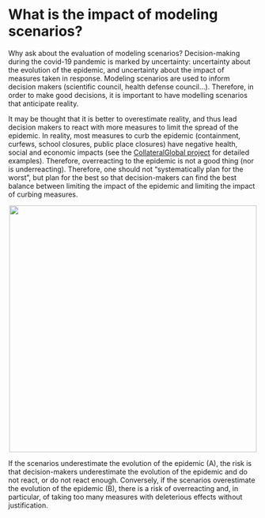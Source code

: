 # What is the impact of modeling scenarios?

Why ask about the evaluation of modeling scenarios? Decision-making during the covid-19 pandemic is marked by uncertainty: uncertainty about the evolution of the epidemic, and uncertainty about the impact of measures taken in response. Modeling scenarios are used to inform decision makers (scientific council, health defense council...). Therefore, in order to make good decisions, it is important to have modelling scenarios that anticipate reality.

It may be thought that it is better to overestimate reality, and thus lead decision makers to react with more measures to limit the spread of the epidemic. In reality, most measures to curb the epidemic (containment, curfews, school closures, public place closures) have negative health, social and economic impacts (see the [CollateralGlobal project](https://collateralglobal.org/) for detailed examples). Therefore, overreacting to the epidemic is not a good thing (nor is underreacting). Therefore, one should not "systematically plan for the worst", but plan for the best so that decision-makers can find the best balance between limiting the impact of the epidemic and limiting the impact of curbing measures.

<center>

![](images/explication_simulation_enjeu.png){width="500px"}

</center>

If the scenarios underestimate the evolution of the epidemic (A), the risk is that decision-makers underestimate the evolution of the epidemic and do not react, or do not react enough. Conversely, if the scenarios overestimate the evolution of the epidemic (B), there is a risk of overreacting and, in particular, of taking too many measures with deleterious effects without justification.